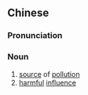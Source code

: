 ==Chinese==
{{zh-forms|type=21}}

===Pronunciation===
{{zh-pron
|m=wūrǎnyuán
|c=wu1 jim5 jyun4
|cat=n
}}

===Noun===
{{zh-noun}}

# [[source]] of [[pollution]]
# [[harmful]] [[influence]] {{gloss|especially on people's way of thinking}}